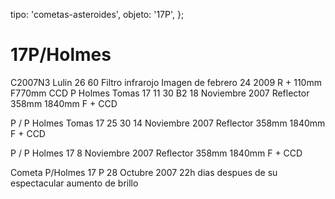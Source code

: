
  tipo: 'cometas-asteroides',
  objeto: '17P',
};

# 17P/Holmes

<Imagen
  src="registro/17P_20071118_4_11-18-2007-holmes-11-imagenes-30s-b2-pa.jpg"
  fecha="20071118"
/>

C2007N3 Lulin 26 60 Filtro infrarojo Imagen de febrero 24 2009 R + 110mm F770mm CCD P Holmes Tomas 17 11 30 B2 18 Noviembre 2007 Reflector 358mm 1840mm F + CCD

<Imagen
  src="registro/17P_20071114_3_cometa-17p-14-nobiembre2007-25-tomas-30s-pa.jpg"
  fecha="20071114"
/>

P / P Holmes Tomas 17 25 30 14 Noviembre 2007 Reflector 358mm 1840mm F + CCD

<Imagen
  src="registro/17P_20071108_2_cometa-17p-8-noviembre-2007-pg1.jpg"
  fecha="20071108"
/>

P / P Holmes 17 8 Noviembre 2007 Reflector 358mm 1840mm F + CCD

<Imagen
  src="registro/17P_20071028_1_cometa-17p-28-octubre-20h-27m-tu-pa.jpg"
  fecha="20071028"
/>

Cometa P/Holmes 17 P 28 Octubre 2007 22h dias despues de su espectacular aumento de brillo